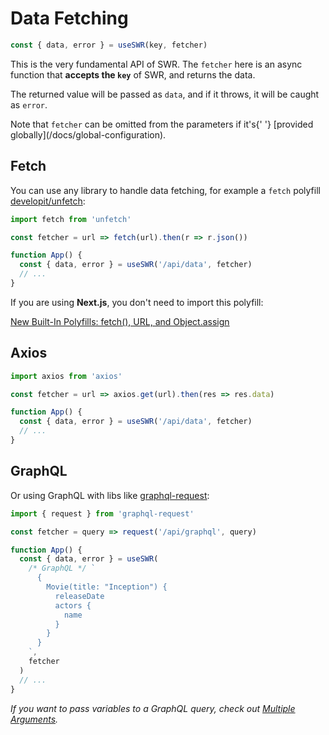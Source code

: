 
# Data Fetching

```js
const { data, error } = useSWR(key, fetcher)
```

This is the very fundamental API of SWR. The `fetcher` here is an async function
that **accepts the `key`** of SWR, and returns the data.

The returned value will be passed as `data`, and if it throws, it will be caught
as `error`.

<Callout>
  Note that <code>fetcher</code> can be omitted from the parameters if it's{' '}
  [provided globally](/docs/global-configuration).
</Callout>

## Fetch

You can use any library to handle data fetching, for example a `fetch` polyfill
[developit/unfetch](https://github.com/developit/unfetch):

```js
import fetch from 'unfetch'

const fetcher = url => fetch(url).then(r => r.json())

function App() {
  const { data, error } = useSWR('/api/data', fetcher)
  // ...
}
```

<Callout>
  If you are using <strong>Next.js</strong>, you don't need to import this
  polyfill:

[New Built-In Polyfills: fetch(), URL, and Object.assign](https://nextjs.org/blog/next-9-1-7#new-built-in-polyfills-fetch-url-and-objectassign)

</Callout>

## Axios

```js
import axios from 'axios'

const fetcher = url => axios.get(url).then(res => res.data)

function App() {
  const { data, error } = useSWR('/api/data', fetcher)
  // ...
}
```

## GraphQL

Or using GraphQL with libs like
[graphql-request](https://github.com/prisma-labs/graphql-request):

```js
import { request } from 'graphql-request'

const fetcher = query => request('/api/graphql', query)

function App() {
  const { data, error } = useSWR(
    /* GraphQL */ `
      {
        Movie(title: "Inception") {
          releaseDate
          actors {
            name
          }
        }
      }
    `,
    fetcher
  )
  // ...
}
```

_If you want to pass variables to a GraphQL query, check out
[Multiple Arguments](/docs/arguments)._
